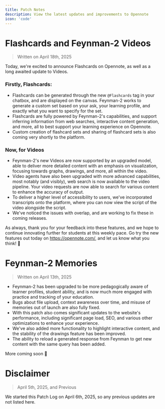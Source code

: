 ```yaml
---
title: Patch Notes
description: View the latest updates and improvements to Opennote
icon: 'code'
---
```


# Flashcards and Feynman-2 Videos 
> Written on April 18th, 2025

Today, we're excited to announce Flashcards on Opennote, as well as a long awaited update to Videos.
### Firstly, Flashcards:
- Flashcards can be generated through the new `@Flashcards` tag in your chatbox, and are displayed on the canvas. Feynman-2 works to generate a custom set based on your ask, your learning profile, and exactly what you want to specify for the set.
- Flashcards are fully powered by Feynman-2's capabilities, and support inferring information from web searches, interactive content generation, and more, all to best support your learning experience on Opennote.
- Custom creation of flashcard sets and sharing of flashcard sets is also coming very shortly to the platform.

### Now, for Videos
- Feynman-2's new Videos are now supported by an upgraded model, able to deliver more detailed content with an emphasis on visualization, focusing towards graphs, drawings, and more, all within the video.
- Video agents have also been upgraded with more advanced capabilities, most notably (and visibly), web search is now available to the video pipeline. Your video requests are now able to search for various content to enhance the accuracy of output.
- To deliver a higher level of accessibility to users, we've incorporated transcripts onto the platform, where you can now view the script of the video alongside the script.
- We've noticed the issues with overlap, and are working to fix these in coming releases.

As always, thank you for your feedback into these features, and we hope to continue innovating further for students at this weekly pace. Go try the new features out today on https://opennote.com/, and let us know what you think! 🚀

# Feynman-2 Memories 
> Written on April 13th, 2025
- Feynman-2 has been upgraded to be more pedagogically aware of learner profiles, student ability, and is now much more engaged with practice and tracking of your education.
- Bugs about file upload, context awareness over time, and misuse of memories out of launch are also fully fixed.
- With this patch also comes significant updates to the website's performance, including significant page load, SEO, and various other optimizations to enhance your experience.
- We've also added more functionality to highlight interactive content, and the stability of the drawings feature has been improved.
- The ability to reload a generated response from Feynman to get new content with the same query has been added.

More coming soon 🚀

# Disclaimer 
> April 5th, 2025, and Previous

We started this Patch Log on April 6th, 2025, so any previous updates are not listed here. 
